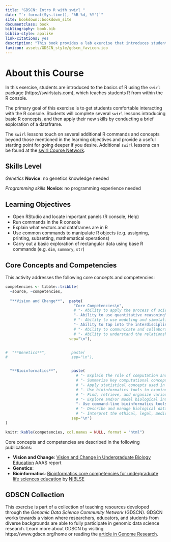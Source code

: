 ```yaml
---
title: "GDSCN: Intro R with swirl "
date: "`r format(Sys.time(), '%B %d, %Y')`"
site: bookdown::bookdown_site
documentclass: book
bibliography: book.bib
biblio-style: apalike
link-citations: yes
description: "This book provides a lab exercise that introduces students to the basics of R programming."
favicon: assets/GDSCN_style/gdscn_favicon.ico
---
```


# About this Course {-}

In this exercise, students are introduced to the basics of R using the `swirl` package (https://swirlstats.com), which teaches students R from within the R console.

The primary goal of this exercise is to get students comfortable interacting with the R console.  Students will complete several `swirl` lessons introducing basic R concepts, and then apply their new skills by conducting a brief exploration of a dataframe.

The `swirl` lessons touch on several additional R commands and concepts beyond those mentioned in the learning objectives and provide a useful starting point for going deeper if you desire.  Additional `swirl` lessons can be found at the [swirl Course Network](http://swirlstats.com/scn/).

## Skills Level {-} 

::: {.notice}
_Genetics_
**Novice**: no genetics knowledge needed

_Programming skills_
**Novice**: no programming experience needed
:::

## Learning Objectives {-}

- Open RStudio and locate important panels (R console, Help)
- Run commands in the R console
- Explain what vectors and dataframes are in R
- Use common commands to manipulate R objects (e.g. assigning, printing, subsetting, mathematical operations)
- Carry out a basic exploration of rectangular data using base R commands (e.g. `dim`, `summary`, `str`)

## Core Concepts and Competencies {-}

This activity addresses the following core concepts and competencies:

```r
competencies <- tibble::tribble(
  ~source, ~competencies,
  
  "**Vision and Change**",  paste(
                              "Core Competencies\n",
                              # "- Ability to apply the process of science",
                              "- Ability to use quantitative reasoning",
                              # "- Ability to use modeling and simulation",
                              "- Ability to tap into the interdisciplinary nature of science",
                              # "- Ability to communicate and collaborate with other disciplines",
                              # "- Ability to understand the relationship between science and society",
                            sep="\n"),


#  "**Genetics**",           paste(
#                            sep="\n"),


  "**Bioinformatics**",      paste(
                               # "- Explain the role of computation and data mining in addressing hypothesis-driven and hypothesis-generating questions within the life sciences",
                               # "- Summarize key computational concepts, such as algorithms and relational databases, and their applications in the life sciences",
                               # "- Apply statistical concepts used in bioinformatics",
                               # "- Use bioinformatics tools to examine complex biological problems in evolution, information flow, and other important areas of biology",
                               # "- Find, retrieve, and organize various types of biological data",
                               # "- Explore and/or model biological interactions, networks and data integration using bioinformatics",
                               "- Use command-line bioinformatics tools and write simple computer scripts",
                               # "- Describe and manage biological data types, structure, and reproducibility",
                               # "- Interpret the ethical, legal, medical, and social implications of biological data",
                             sep="\n")
)

knitr::kable(competencies, col.names = NULL, format = "html")
```

Core concepts and competencies are described in the following publications:

  - **Vision and Change**: [Vision and Change in Undergraduate Biology Education](https://visionandchange.org/) AAAS report
  - **Genetics**:
  - **Bioinformatics**: [Bioinformatics core competencies for undergraduate life sciences education](https://doi.org/10.1371/journal.pone.0196878) by [NIBLSE](https://qubeshub.org/community/groups/niblse)

## GDSCN Collection {-}

This exercise is part of a collection of teaching resources developed through the *Genomic Data Science Community Network* (GDSCN). GDSCN works towards a vision where researchers, educators, and students from diverse backgrounds are able to fully participate in genomic data science research.  Learn more about GDSCN by visiting https://www.gdscn.org/home or reading the [article in Genome Research](https://doi.org/10.1101/gr.276496.121).

